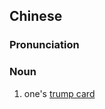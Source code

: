 {{also|杀手锏}}
==Chinese==
{{zh-forms|s=杀手锏|t2=殺手鐗|type=21|alt=撒手鐧/撒手鐗/撒手锏}}

===Pronunciation===
{{zh-pron
|m=shāshǒujiǎn
|c=saat3 sau2 gaan2
|cat=n
}}

===Noun===
{{zh-noun}}

# one's [[trump card]]